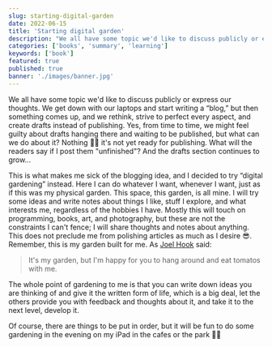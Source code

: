 ```yaml
---
slug: starting-digital-garden
date: 2022-06-15
title: 'Starting digital garden'
description: "We all have some topic we'd like to discuss publicly or express our thoughts. We get down with our laptops and start writing a “blog,” but then something comes up, and we rethink, strive to perfect every aspect, and create drafts instead of publishing. Yes, from time to time, we might feel guilty about drafts hanging there and waiting to be published, but what can we do about it? Nothing 🤷‍♂️ it's not yet ready for publishing. What will the readers say if I post them 'unfinished'? And the drafts section continues to grow..."
categories: ['books', 'summary', 'learning']
keywords: ['book']
featured: true
published: true
banner: './images/banner.jpg'
---
```


We all have some topic we'd like to discuss publicly or express our thoughts. We get down with our laptops and start writing a “blog,” but then something comes up, and we rethink, strive to perfect every aspect, and create drafts instead of publishing. Yes, from time to time, we might feel guilty about drafts hanging there and waiting to be published, but what can we do about it? Nothing 🤷‍♂️ it's not yet ready for publishing. What will the readers say if I post them "unfinished"? And the drafts section continues to grow...

This is what makes me sick of the blogging idea, and I decided to try “digital gardening” instead. Here I can do whatever I want, whenever I want, just as if this was my physical garden. This space, this garden, is all mine. I will try some ideas and write notes about things I like, stuff I explore, and what interests me, regardless of the hobbies I have. Mostly this will touch on programming, books, art, and photography, but these are not the constraints I can't fence; I will share thoughts and notes about anything. This does not preclude me from polishing articles as much as I desire 😎. Remember, this is my garden built for me. As [Joel Hook](https://joelhooks.com) said:

> It's my garden, but I'm happy for you to hang around and eat tomatos with me.

The whole point of gardening to me is that you can write down ideas you are thinking of and give it the written form of life, which is a big deal, let the others provide you with feedback and thoughts about it, and take it to the next level, develop it.

Of course, there are things to be put in order, but it will be fun to do some gardening in the evening on my iPad in the cafes or the park 👨‍🌾
